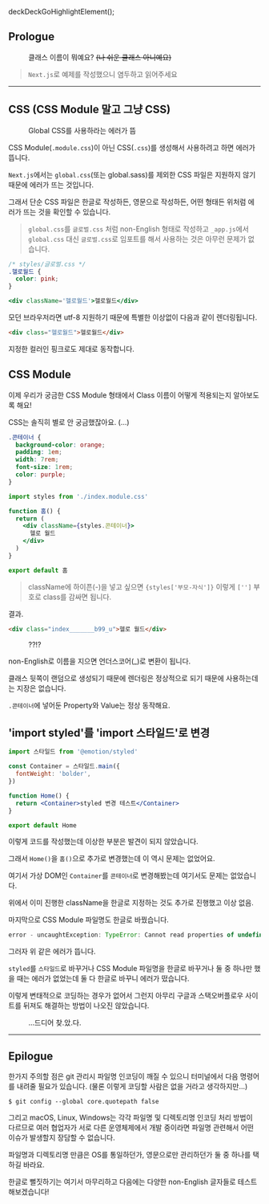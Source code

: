 deckDeckGoHighlightElement();

## Prologue

<figure>
  <YouTubeVideo VIDEO_ID={'aEZ-CiML1pA'} />
  <figcaption>클래스 이름이 뭐예요? <del>(나 쉬운 클래스 아니예요)</del></figcaption>
</figure>

> `Next.js`로 예제를 작성했으니 염두하고 읽어주세요

---

## CSS (CSS Module 말고 그냥 CSS)

<figure>
  <picture>
    <source srcSet={`/0/20211217/css-error.webp?${uuidv4()}`} type="image/webp" />
    <img src={`/0/20211217/css-error.jpeg?${uuidv4()}`} alt='' />
  </picture>
  <figcaption>Global CSS를 사용하라는 에러가 뜸</figcaption>
</figure>

CSS Module(`.module.css`)이 아닌 CSS(`.css`)를 생성해서 사용하려고 하면 에러가 뜹니다.

`Next.js`에서는 `global.css`(또는 global.sass)를 제외한 CSS 파일은 지원하지 않기 때문에 에러가 뜨는 것입니다.

그래서 단순 CSS 파일은 한글로 작성하든, 영문으로 작성하든, 어떤 형태든 위처럼 에러가 뜨는 것을 확인할 수 있습니다.

> `global.css`를 `글로벌.css` 처럼 non-English 형태로 작성하고 `_app.js`에서 `global.css` 대신 `글로벌.css`로 임포트를 해서 사용하는 것은 아무런 문제가 없습니다.

```scss
/* styles/글로벌.css */
.헬로월드 {
  color: pink;
}
```

```jsx
<div className='헬로월드'>헬로월드</div>
```

모던 브라우저라면 utf-8 지원하기 때문에 특별한 이상없이 다음과 같이 렌더링됩니다.

```html
<div class="헬로월드">헬로월드</div>
```

지정한 컬러인 핑크로도 제대로 동작합니다.

## CSS Module

이제 우리가 궁금한 CSS Module 형태에서 Class 이름이 어떻게 적용되는지 알아보도록 해요!

CSS는 솔직히 별로 안 궁금했잖아요. (...)

```scss
.콘테이너 {
  background-color: orange;
  padding: 1em;
  width: 7rem;
  font-size: 1rem;
  color: purple;
}
```

```jsx
import styles from './index.module.css'

function 홈() {
  return (
    <div className={styles.콘테이너}>
      헬로 월드
    </div>
  )
}

export default 홈
```

> className에 하이픈(-)을 넣고 싶으면 `{styles['부모-자식']}` 이렇게 `['']` 부호로 class를 감싸면 됩니다.

결과.

```html
<div class="index_______b99_u">헬로 월드</div>
```

<figure>
  <picture>
    <source srcSet={`/0/20211217/nunal.webp?${uuidv4()}`} type="image/webp" />
    <img src={`/0/20211217/nunal.jpeg?${uuidv4()}`} alt='' />
  </picture>
  <figcaption>??!?</figcaption>
</figure>

non-English로 이름을 지으면 언더스코어(_)로 변환이 됩니다.

클래스 뒷쪽이 랜덤으로 생성되기 때문에 렌더링은 정상적으로 되기 때문에 사용하는데는 지장은 없습니다.

`.콘테이너`에 넣어둔 Property와 Value는 정상 동작해요.

## 'import styled'를 'import 스타일드'로 변경

```jsx
import 스타일드 from '@emotion/styled'

const Container = 스타일드.main({
  fontWeight: 'bolder',
})

function Home() {
  return <Container>styled 변경 테스트</Container>
}

export default Home
```

이렇게 코드를 작성했는데 이상한 부분은 발견이 되지 않았습니다.

그래서 `Home()`을 `홈()`으로 추가로 변경했는데 이 역시 문제는 없었어요.

여기서 가상 DOM인 `Container`를 `콘테이너`로 변경해봤는데 여기서도 문제는 없었습니다.

위에서 이미 진행한 className을 한글로 지정하는 것도 추가로 진행했고 이상 없음.

마지막으로 CSS Module 파일명도 한글로 바꿨습니다.

```jsx
error - uncaughtException: TypeError: Cannot read properties of undefined (reading 'updateHash')
```

그러자 위 같은 에러가 뜹니다.

`styled`를 `스타일드`로 바꾸거나 CSS Module 파일명을 한글로 바꾸거나 둘 중 하나만 했을 때는 에러가 없었는데 둘 다 한글로 바꾸니 에러가 떴습니다.

이렇게 변태적으로 코딩하는 경우가 없어서 그런지 아무리 구글과 스택오버플로우 사이트를 뒤져도 해결하는 방법이 나오진 않았습니다.

<figure>
  <picture>
    <source srcSet={`/0/20211217/koseuk.webp?${uuidv4()}`} type="image/webp" />
    <img src={`/0/20211217/koseuk.jpeg?${uuidv4()}`} alt='' />
  </picture>
  <figcaption>...드디어 찾.았.다.</figcaption>
</figure>

---

## Epilogue

한가지 주의할 점은 git 관리시 파일명 인코딩이 깨질 수 있으니 터미널에서 다음 명령어를 내려줄 필요가 있습니다. (물론 이렇게 코딩할 사람은 없을 거라고 생각하지만...)

```shell
$ git config --global core.quotepath false
```

그리고 macOS, Linux, Windows는 각각 파일명 및 디렉토리명 인코딩 처리 방법이 다르므로 여러 협업자가 서로 다른 운영체제에서 개발 중이라면 파일명 관련해서 어떤 이슈가 발생할지 장담할 수 없습니다.

파일명과 디렉토리명 만큼은 OS를 통일하던가, 영문으로만 관리하던가 둘 중 하나를 택하길 바라요.

한글로 뻘짓하기는 여기서 마무리하고 다음에는 다양한 non-English 글자들로 테스트 해보겠습니다!

